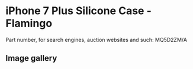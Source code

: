
# iPhone 7 Plus Silicone Case - Flamingo

Part number, for search engines, auction websites and such: MQ5D2ZM/A

## Image gallery

<div style={{ width: "768px" }}>
  <GalleryComponent
    images={[
      {
        original: "/everysource/MQ5D2.webp",
        thumbnail: "/everypreview/MQ5D2.webp",
      },
      {
        original: "/everysource/MQ5D2_AV1_GOLD.webp",
        thumbnail: "/everypreview/MQ5D2_AV1_GOLD.webp",
      },
      {
        original: "/everysource/MQ5D2_AV1_JET_BLACK.webp",
        thumbnail: "/everypreview/MQ5D2_AV1_JET_BLACK.webp",
      },
      {
        original: "/everysource/MQ5D2_AV1_RED.webp",
        thumbnail: "/everypreview/MQ5D2_AV1_RED.webp",
      },
      {
        original: "/everysource/MQ5D2_AV1_SILVER.webp",
        thumbnail: "/everypreview/MQ5D2_AV1_SILVER.webp",
      },
      {
        original: "/everysource/MQ5D2_AV2.webp",
        thumbnail: "/everypreview/MQ5D2_AV2.webp",
      }
    ]}
  />
</div>